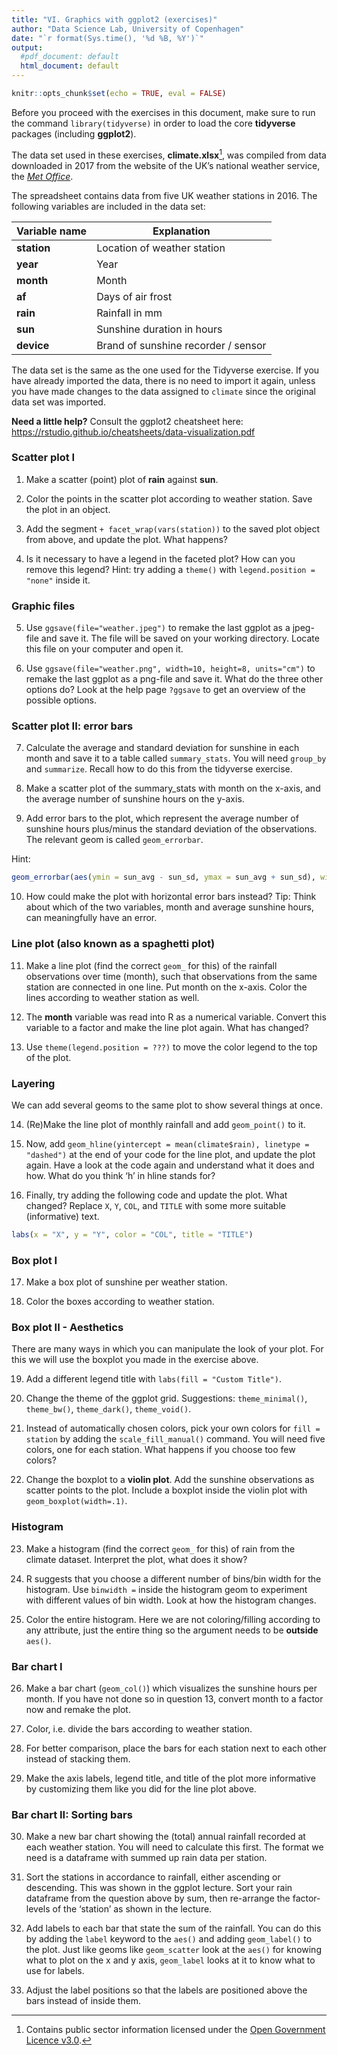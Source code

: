 ```yaml
---
title: "VI. Graphics with ggplot2 (exercises)"
author: "Data Science Lab, University of Copenhagen"
date: "`r format(Sys.time(), '%d %B, %Y')`"
output:
  #pdf_document: default
  html_document: default
---
```


```r
knitr::opts_chunk$set(echo = TRUE, eval = FALSE)
```

Before you proceed with the exercises in this document, make sure to run the command `library(tidyverse)` in order to load the core **tidyverse** packages (including **ggplot2**).

The data set used in these exercises, **climate.xlsx**[^1], was compiled from data downloaded in 2017 from the website of the UK's national weather service, the [*Met Office*](http://www.metoffice.gov.uk/public/weather/climate-historic/).

[^1]: Contains public sector information licensed under the [Open Government Licence v3.0](http://www.nationalarchives.gov.uk/doc/open-government-licence/version/3/).

The spreadsheet contains data from five UK weather stations in 2016. The following variables are included in the data set:

| Variable name | Explanation                         |
|---------------|-------------------------------------|
| **station**   | Location of weather station         |
| **year**      | Year                                |
| **month**     | Month                               |
| **af**        | Days of air frost                   |
| **rain**      | Rainfall in mm                      |
| **sun**       | Sunshine duration in hours          |
| **device**    | Brand of sunshine recorder / sensor |

The data set is the same as the one used for the Tidyverse exercise. If you have already imported the data, there is no need to import it again, unless you have made changes to the data assigned to `climate` since the original data set was imported.

**Need a little help?** Consult the ggplot2 cheatsheet here: <https://rstudio.github.io/cheatsheets/data-visualization.pdf>

### Scatter plot I

1.  Make a scatter (point) plot of **rain** against **sun**.

2.  Color the points in the scatter plot according to weather station. Save the plot in an object.

3.  Add the segment `+ facet_wrap(vars(station))` to the saved plot object from above, and update the plot. What happens?

4.  Is it necessary to have a legend in the faceted plot? How can you remove this legend? Hint: try adding a `theme()` with `legend.position = "none"` inside it.

### Graphic files

5.  Use `ggsave(file="weather.jpeg")` to remake the last ggplot as a jpeg-file and save it. The file will be saved on your working directory. Locate this file on your computer and open it.

6.  Use `ggsave(file="weather.png", width=10, height=8, units="cm")` to remake the last ggplot as a png-file and save it. What do the three other options do? Look at the help page `?ggsave` to get an overview of the possible options.

### Scatter plot II: error bars

7.  Calculate the average and standard deviation for sunshine in each month and save it to a table called `summary_stats`. You will need `group_by` and `summarize`. Recall how to do this from the tidyverse exercise.

8.  Make a scatter plot of the summary_stats with month on the x-axis, and the average number of sunshine hours on the y-axis.

9.  Add error bars to the plot, which represent the average number of sunshine hours plus/minus the standard deviation of the observations. The relevant geom is called `geom_errorbar`.

Hint:

```r
geom_errorbar(aes(ymin = sun_avg - sun_sd, ymax = sun_avg + sun_sd), width = 0.2)
```

10. How could make the plot with horizontal error bars instead? Tip: Think about which of the two variables, month and average sunshine hours, can meaningfully have an error.

### Line plot (also known as a spaghetti plot)

11. Make a line plot (find the correct `geom_` for this) of the rainfall observations over time (month), such that observations from the same station are connected in one line. Put month on the x-axis. Color the lines according to weather station as well.

12. The **month** variable was read into R as a numerical variable. Convert this variable to a factor and make the line plot again. What has changed?

13. Use `theme(legend.position = ???)` to move the color legend to the top of the plot.

### Layering

We can add several geoms to the same plot to show several things at once.

14. (Re)Make the line plot of monthly rainfall and add `geom_point()` to it.

15. Now, add `geom_hline(yintercept = mean(climate$rain), linetype = "dashed")` at the end of your code for the line plot, and update the plot again. Have a look at the code again and understand what it does and how. What do you think 'h' in hline stands for?

16. Finally, try adding the following code and update the plot. What changed? Replace `X`, `Y`, `COL`, and `TITLE` with some more suitable (informative) text.

```r
labs(x = "X", y = "Y", color = "COL", title = "TITLE")
```

### Box plot I

17. Make a box plot of sunshine per weather station.

18. Color the boxes according to weather station.

### Box plot II - Aesthetics

There are many ways in which you can manipulate the look of your plot. For this we will use the boxplot you made in the exercise above.

19. Add a different legend title with `labs(fill = "Custom Title")`.

20. Change the theme of the ggplot grid. Suggestions: `theme_minimal()`, `theme_bw()`, `theme_dark()`, `theme_void()`.

21. Instead of automatically chosen colors, pick your own colors for `fill = station` by adding the `scale_fill_manual()` command. You will need five colors, one for each station. What happens if you choose too few colors?

22. Change the boxplot to a **violin plot**. Add the sunshine observations as scatter points to the plot. Include a boxplot inside the violin plot with `geom_boxplot(width=.1)`.

### Histogram

23. Make a histogram (find the correct `geom_` for this) of rain from the climate dataset. Interpret the plot, what does it show?

24. R suggests that you choose a different number of bins/bin width for the histogram. Use `binwidth =` inside the histogram geom to experiment with different values of bin width. Look at how the histogram changes.

25. Color the entire histogram. Here we are not coloring/filling according to any attribute, just the entire thing so the argument needs to be **outside** `aes()`.

### Bar chart I

26. Make a bar chart (`geom_col()`) which visualizes the sunshine hours per month. If you have not done so in question 13, convert month to a factor now and remake the plot.

27. Color, i.e. divide the bars according to weather station.

28. For better comparison, place the bars for each station next to each other instead of stacking them.

29. Make the axis labels, legend title, and title of the plot more informative by customizing them like you did for the line plot above.

### Bar chart II: Sorting bars

30. Make a new bar chart showing the (total) annual rainfall recorded at each weather station. You will need to calculate this first. The format we need is a dataframe with summed up rain data per station.

31. Sort the stations in accordance to rainfall, either ascending or descending. This was shown in the ggplot lecture. Sort your rain dataframe from the question above by sum, then re-arrange the factor-levels of the 'station' as shown in the lecture.

32. Add labels to each bar that state the sum of the rainfall. You can do this by adding the `label` keyword to the `aes()` and adding `geom_label()` to the plot. Just like geoms like `geom_scatter` look at the `aes()` for knowing what to plot on the x and y axis, `geom_label` looks at it to know what to use for labels.

33. Adjust the label positions so that the labels are positioned above the bars instead of inside them.
